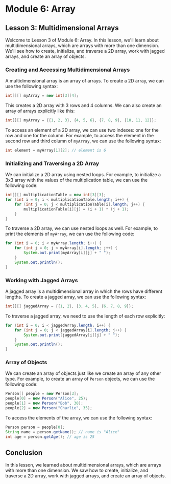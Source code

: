 # Module 6: Array

## Lesson 3: Multidimensional Arrays

Welcome to Lesson 3 of Module 6: Array. In this lesson, we'll learn about multidimensional arrays, which are arrays with more than one dimension. We'll see how to create, initialize, and traverse a 2D array, work with jagged arrays, and create an array of objects.

### Creating and Accessing Multidimensional Arrays

A multidimensional array is an array of arrays. To create a 2D array, we can use the following syntax:

```java
int[][] myArray = new int[3][4];
```

This creates a 2D array with 3 rows and 4 columns. We can also create an array of arrays explicitly like this:

```java
int[][] myArray = {{1, 2, 3}, {4, 5, 6}, {7, 8, 9}, {10, 11, 12}};
```

To access an element of a 2D array, we can use two indexes: one for the row and one for the column. For example, to access the element in the second row and third column of `myArray`, we can use the following syntax:

```java
int element = myArray[1][2]; // element is 6
```

### Initializing and Traversing a 2D Array

We can initialize a 2D array using nested loops. For example, to initialize a 3x3 array with the values of the multiplication table, we can use the following code:

```java
int[][] multiplicationTable = new int[3][3];
for (int i = 0; i < multiplicationTable.length; i++) {
    for (int j = 0; j < multiplicationTable[i].length; j++) {
        multiplicationTable[i][j] = (i + 1) * (j + 1);
    }
}
```

To traverse a 2D array, we can use nested loops as well. For example, to print the elements of `myArray`, we can use the following code:

```java
for (int i = 0; i < myArray.length; i++) {
    for (int j = 0; j < myArray[i].length; j++) {
        System.out.print(myArray[i][j] + " ");
    }
    System.out.println();
}
```

### Working with Jagged Arrays

A jagged array is a multidimensional array in which the rows have different lengths. To create a jagged array, we can use the following syntax:

```java
int[][] jaggedArray = {{1, 2}, {3, 4, 5}, {6, 7, 8, 9}};
```

To traverse a jagged array, we need to use the length of each row explicitly:

```java
for (int i = 0; i < jaggedArray.length; i++) {
    for (int j = 0; j < jaggedArray[i].length; j++) {
        System.out.print(jaggedArray[i][j] + " ");
    }
    System.out.println();
}
```

### Array of Objects

We can create an array of objects just like we create an array of any other type. For example, to create an array of `Person` objects, we can use the following code:

```java
Person[] people = new Person[3];
people[0] = new Person("Alice", 25);
people[1] = new Person("Bob", 30);
people[2] = new Person("Charlie", 35);
```

To access the elements of the array, we can use the following syntax:

```java
Person person = people[0];
String name = person.getName(); // name is "Alice"
int age = person.getAge(); // age is 25
```

## Conclusion

In this lesson, we learned about multidimensional arrays, which are arrays with more than one dimension. We saw how to create, initialize, and traverse a 2D array, work with jagged arrays, and create an array of objects.
